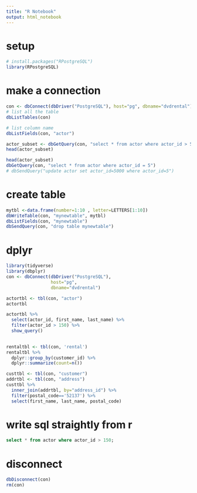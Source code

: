 ```yaml
---
title: "R Notebook"
output: html_notebook
---
```


# setup
```r
# install.packages("RPostgreSQL")
library(RPostgreSQL)
```

# make a connection
```r
con <- dbConnect(dbDriver("PostgreSQL"), host="pg", dbname="dvdrental") 
# list all the table
dbListTables(con)

# list column name
dbListFields(con, "actor")
```

```r
actor_subset <- dbGetQuery(con, "select * from actor where actor_id > 50")
head(actor_subset)
```
```r
head(actor_subset)
dbGetQuery(con, "select * from actor where actor_id = 5")
# dbSendQuery("update actor set actor_id=5000 where actor_id=5")
```
# create table
```r
mytbl <-data.frame(number=1:10 , letter=LETTERS[1:10])
dbWriteTable(con, "mynewtable", mytbl)
dbListFields(con, "mynewtable")
dbSendQuery(con, "drop table mynewtable")
```



# dplyr

```r
library(tidyverse)
library(dbplyr)
con <- dbConnect(dbDriver("PostgreSQL"), 
                 host="pg", 
                 dbname="dvdrental") 
```

```r
actortbl <- tbl(con, "actor")
actortbl
```
```r
actortbl %>% 
  select(actor_id, first_name, last_name) %>%
  filter(actor_id > 150) %>%
  show_query()
  
```
```r
rentaltbl <- tbl(con, 'rental')
rentaltbl %>% 
  dplyr::group_by(customer_id) %>%
  dplyr::summarize(count=n())

```
```r
custtbl <- tbl(con, "customer")
addrtbl <- tbl(con, "address")
custtbl %>% 
  inner_join(addrtbl, by="address_id") %>%
  filter(postal_code=='52137') %>%
  select(first_name, last_name, postal_code)
```

# write sql straightly from r

```sql
select * from actor where actor_id > 150;
```

# disconnect
```r
dbDisconnect(con)
rm(con)
```


